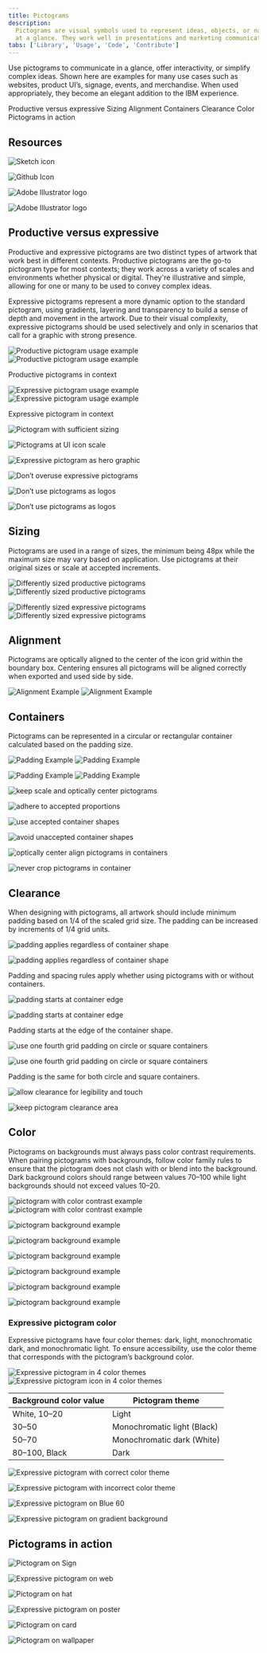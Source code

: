 ```yaml
---
title: Pictograms
description:
  Pictograms are visual symbols used to represent ideas, objects, or narratives
  at a glance. They work well in presentations and marketing communications.
tabs: ['Library', 'Usage', 'Code', 'Contribute']
---
```


<PageDescription>

Use pictograms to communicate in a glance, offer interactivity, or simplify
complex ideas. Shown here are examples for many use cases such as websites,
product UI’s, signage, events, and merchandise. When used appropriately, they
become an elegant addition to the IBM experience.

</PageDescription>

<AnchorLinks>
  <AnchorLink>Productive versus expressive</AnchorLink>
  <AnchorLink>Sizing</AnchorLink>
  <AnchorLink>Alignment</AnchorLink>
  <AnchorLink>Containers</AnchorLink>
  <AnchorLink>Clearance</AnchorLink>
  <AnchorLink>Color</AnchorLink>
  <AnchorLink>Pictograms in action</AnchorLink>
</AnchorLinks>

## Resources

<Row className="resource-card-group">
<Column colMd={4} colLg={4} noGutterSm>
    <ResourceCard
      subTitle="IBM Design Language library"
      aspectRatio="2:1"
      href="sketch://add-library/cloud/nwqmk"
      >

![Sketch icon](../../../images/resource-cards/sketch.svg)

  </ResourceCard>
</Column>
<Column colMd={4} colLg={4} noGutterSm>
    <ResourceCard
      subTitle="IBM pictograms (.svg)"
      href="https://github.com/carbon-design-system/carbon/tree/v10/packages/pictograms/src/svg"
      >

![Github Icon](../../../images/resource-cards/github.png)

</ResourceCard>
</Column>
<Column colMd={4} colLg={4} noGutterSm>
    <ResourceCard
      subTitle="IBM productive pictogram master"
      aspectRatio="2:1"
      href="https://github.com/carbon-design-system/carbon/raw/v10/packages/pictograms/master/productive-pictogram-master.ai"
      actionIcon="download"
      >

![Adobe Illustrator logo](../../../images/resource-cards/illustrator.png)

  </ResourceCard>
</Column>
<Column colMd={4} colLg={4} noGutterSm>
    <ResourceCard
      subTitle="IBM expressive pictogram master"
      aspectRatio="2:1"
      href="https://github.com/carbon-design-system/carbon/raw/v10/packages/pictograms/master/expressive-pictogram-master.ai"
      actionIcon="download"
      >

![Adobe Illustrator logo](../../../images/resource-cards/illustrator.png)

  </ResourceCard>
</Column>
</Row>

## Productive versus expressive

Productive and expressive pictograms are two distinct types of artwork that work
best in different contexts. Productive pictograms are the go-to pictogram type
for most contexts; they work across a variety of scales and environments whether
physical or digital. They're illustrative and simple, allowing for one or many
to be used to convey complex ideas.

Expressive pictograms represent a more dynamic option to the standard pictogram,
using gradients, layering and transparency to build a sense of depth and
movement in the artwork. Due to their visual complexity, expressive pictograms
should be used selectively and only in scenarios that call for a graphic with
strong presence.

<ArtDirection>

![Productive pictogram usage example](images/pictograms_usage_example_mobile.png)
![Productive pictogram usage example](images/pictograms_usage_example.png)

</ArtDirection>
<Caption>Productive pictograms in context</Caption>

<ArtDirection>

![Expressive pictogram usage example](images/expressivePictograms_usage_example1_mobile.png)
![Expressive pictogram usage example](images/expressivePictograms_usage_example1.png)

</ArtDirection>
<Caption>Expressive pictogram in context</Caption>

<DoDontRow>
<DoDont caption="Treat pictograms as illustations with sufficient sizing.">

![Pictogram with sufficient sizing](images/13_Usage_do.svg)

</DoDont>
<DoDont type="dont" caption="Don’t use pictograms as a replacement for UI icons, that is not their purpose.">

![Pictograms at UI icon scale](images/13_Usage_dont.svg)

</DoDont>
</DoDontRow>

<DoDontRow>
<DoDont caption="Use expressive pictograms as large, bold graphics.">

![Expressive pictogram as hero graphic](images/expressivePictograms_usage_example3.svg)

</DoDont>
<DoDont type="dont" caption="Don’t overuse expressive pictograms. They should be used sparingly.">

![Don’t overuse expressive pictograms](images/13_Usage_5_dont.png)

</DoDont>
</DoDontRow>

<DoDontRow>
<DoDont type="dont" caption="Don’t use productive pictograms as logos or in a lockup for product headers, merchandise or events.">

![Don’t use pictograms as logos](images/13_Usage_3_dont.svg)

</DoDont>
<DoDont type="dont" caption="Don’t use expressive pictograms as logos or in a lockup for product headers, merchandise or events.">

![Don’t use pictograms as logos](images/13_Usage_3_dont2_v2.svg)

</DoDont>
</DoDontRow>

## Sizing

Pictograms are used in a range of sizes, the minimum being 48px while the
maximum size may vary based on application. Use pictograms at their original
sizes or scale at accepted increments.

<ArtDirection>

![Differently sized productive pictograms](images/14_Sizing_2-mobile.svg)
![Differently sized productive pictograms](images/14_Sizing_2.svg)

</ArtDirection>
<ArtDirection>

![Differently sized expressive pictograms](images/14_Sizing_3-mobile.svg)
![Differently sized expressive pictograms](images/14_Sizing_3.svg)

</ArtDirection>

## Alignment

Pictograms are optically aligned to the center of the icon grid within the
boundary box. Centering ensures all pictograms will be aligned correctly when
exported and used side by side.

<ArtDirection>

![Alignment Example](images/15_Alignment_1-mobile.svg)
![Alignment Example](images/15_Alignment_1.svg)

</ArtDirection>

## Containers

Pictograms can be represented in a circular or rectangular container calculated
based on the padding size.

<ArtDirection>

![Padding Example](images/16_Containers_1-mobile.svg)
![Padding Example](images/16_Containers_1.svg)

</ArtDirection>

<ArtDirection>

![Padding Example](images/16_Containers_2-mobile.svg)
![Padding Example](images/16_Containers_2.svg)

</ArtDirection>

<DoDontRow>
<DoDont caption="Keep pictograms at scale and optically center in container when necessary.">

![keep scale and optically center pictograms](images/16_Containers_3_do.svg)

</DoDont>
<DoDont type="dont" caption="Don’t resize pictograms outside of accepted proportions.">

![adhere to accepted proportions](images/16_Containers_4_dont.svg)

</DoDont>
</DoDontRow>

<DoDontRow>
<DoDont caption="Do use accepted shapes: circle or square for containers.">

![use accepted container shapes](images/16_Containers_5_do.svg)

</DoDont>
<DoDont type="dont" caption="Don’t create new shapes for containers.">

![avoid unaccepted container shapes](images/16_Containers_6_dont.svg)

</DoDont>
</DoDontRow>

<DoDontRow>
<DoDont caption="Always optically center align pictograms in their containers.">

![optically center align pictograms in containers](images/16_Containers_7_do.svg)

</DoDont>
<DoDont type="dont" caption="Don’t crop pictograms in container.">

![never crop pictograms in container](images/16_Containers_8_dont.svg)

</DoDont>
</DoDontRow>

## Clearance

When designing with pictograms, all artwork should include minimum padding based
on 1/4 of the scaled grid size. The padding can be increased by increments of
1/4 grid units.

<ArtDirection>

![padding applies regardless of container shape](images/17_Clearance_3-mobile.svg)

![padding applies regardless of container shape](images/17_Clearance_3.svg)

</ArtDirection>

<Caption>
  Padding and spacing rules apply whether using pictograms with or without
  containers.
</Caption>

<ArtDirection>

![padding starts at container edge](images/17_Clearance_1-mobile.svg)

![padding starts at container edge](images/17_Clearance_1.svg)

</ArtDirection>

<Caption>Padding starts at the edge of the container shape.</Caption>

<ArtDirection>

![use one fourth grid padding on circle or square containers](images/17_Clearance_2-mobile.svg)

![use one fourth grid padding on circle or square containers](images/17_Clearance_2.svg)

</ArtDirection>

<Caption>Padding is the same for both circle and square containers.</Caption>

<DoDontRow>
<DoDont caption="Follow the clearance rule to allow for legibility and touch.">

![allow clearance for legibility and touch](images/17_Clearance_4_do.svg)

</DoDont>
<DoDont type="dont" caption="Don’t collapse the pictogram clearance area.">

![keep pictogram clearance area](images/17_Clearance_5_dont.svg)

</DoDont>
</DoDontRow>

## Color

Pictograms on backgrounds must always pass color contrast requirements. When
pairing pictograms with backgrounds, follow color family rules to ensure that
the pictogram does not clash with or blend into the background. Dark background
colors should range between values 70–100 while light backgrounds should not
exceed values 10–20.

<ArtDirection>

![pictogram with color contrast example](/images/10_Backgrounds-mobile_1.svg)
![pictogram with color contrast example](/images/10_Backgrounds_1.svg)

</ArtDirection>

<DoDontRow>
<DoDont caption="Follow the 5-step color rule and only match tones from the same color family or use grayscale backgrounds.">

![pictogram background example](/images/10_Backgrounds_2_do.svg)

</DoDont>
<DoDont caption="Follow gradient rules when placing them on backgrounds.">

![pictogram background example](/images/10_Backgrounds_3_do.svg)

</DoDont>
</DoDontRow>

<DoDontRow>
<DoDont type="dont" caption="Don’t place dark tones on dark backgrounds.">

![pictogram background example](/images/10_Backgrounds_4_dont.svg)

</DoDont>
<DoDont type="dont" caption="Don’t place light tones on light backgrounds.">

![pictogram background example](/images/10_Backgrounds_5_dont.svg)

</DoDont>
</DoDontRow>

<DoDontRow>
<DoDont type="dont" caption="Don’t place gradient picto’s on backgrounds that are not 80 and above or 20 and below.">

![pictogram background example](/images/10_Backgrounds_6_dont.svg)

</DoDont>
<DoDont type="dont" caption="Don’t place gradient picto’s on gradient backgrounds.">

![pictogram background example](/images/10_Backgrounds_7_dont.svg)

</DoDont>
</DoDontRow>

### Expressive pictogram color

Expressive pictograms have four color themes: dark, light, monochromatic dark,
and monochromatic light. To ensure accessibility, use the color theme that
corresponds with the pictogram’s background color.

<ArtDirection>

![Expressive pictogram in 4 color themes](images/expressivePictograms_usage-color_mobile.svg)
![Expressive pictogram icon in 4 color themes](images/expressivePictograms_usage-color.svg)

</ArtDirection>

| Background color value | Pictogram theme             |
| ---------------------- | --------------------------- |
| White, 10–20           | Light                       |
| 30–50                  | Monochromatic light (Black) |
| 50–70                  | Monochromatic dark (White)  |
| 80–100, Black          | Dark                        |

<DoDontRow>
<DoDont caption="Use dark-theme pictograms on dark backgrounds and light-theme pictograms on light backgrounds.">

![Expressive pictogram with correct color theme](images/expressivePictograms_usage-colorDo_v2.svg)

</DoDont>
<DoDont type="dont" caption="Don’t use light-theme pictograms on dark backgrounds or dark-theme pictograms on light backgrounds.">

![Expressive pictogram with incorrect color theme](images/expressivePictograms_usage-colorDont_v2.svg)

</DoDont>
</DoDontRow>
<DoDontRow>
<DoDont type="dont" caption="Don’t place expressive pictograms on backgrounds that aren't 80 and above or 20 and below.">

![Expressive pictogram on Blue 60](images/expressivePictograms_usage-colorDont_3.svg)

</DoDont>
<DoDont type="dont" caption="Don’t place expressive pictograms on gradient backgrounds.">

![Expressive pictogram on gradient background](images/expressivePictograms_usage-colorDont_4_v2.svg)

</DoDont>
</DoDontRow>

## Pictograms in action

<ImageGallery>

<ImageGalleryImage alt="pictogram on sign" title="Pictogram on sign" col={8}>

![Pictogram on Sign](images/18_In-Context_1.jpg)

</ImageGalleryImage>

<ImageGalleryImage alt="expressive pictogram on web" title="Expressive pictogram on web" col={4}>

![Expressive pictogram on web](images/expressivePictograms_usage_example2.png)

</ImageGalleryImage>

<ImageGalleryImage alt="pictogram on hat" title="Pictogram on hat" col={4}>

![Pictogram on hat](images/18_In-Context_3.jpg)

</ImageGalleryImage>

<ImageGalleryImage alt="expressive pictogram on poster" title="Expressive pictogram on poster" col={8}>

![Expressive pictogram on poster](images/18_In-Context_4.jpg)

</ImageGalleryImage>

<ImageGalleryImage alt="pictogram on card" title="Pictogram on card" col={8}>

![Pictogram on card](images/18_In-Context_7.svg)

</ImageGalleryImage>

<ImageGalleryImage alt="pictogram on wallpaper" title="Pictogram on wallpaper" col={4}>

![Pictogram on wallpaper](images/18_In-Context_8.jpg)

</ImageGalleryImage>

</ImageGallery>
